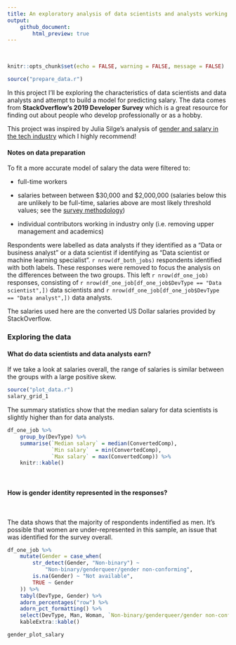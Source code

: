 ```yaml
---
title: An exploratory analysis of data scientists and analysts working in industry (with a bit of predictive modelling)
output:
    github_document:
        html_preview: true
---
```

<br>

```r
knitr::opts_chunk$set(echo = FALSE, warning = FALSE, message = FALSE)
```

```r
source("prepare_data.r")
```

In this project I'll be exploring the characteristics of data scientists and data analysts and attempt to build a model for predicting salary. The data comes from **StackOverflow's 2019 Developer Survey** which is a great resource for finding out about people who develop professionally or as a hobby. 
<br>

This project was inspired by Julia Silge's analysis of [gender and salary in the tech industry](https://juliasilge.com/blog/salary-gender/) which I highly recommend! 

#### Notes on data preparation

To fit a more accurate model of salary the data were filtered to:

* full-time workers 

* salaries between between \$30,000 and \$2,000,000 (salaries below this are unlikely to be full-time, salaries above are most likely threshold values; see the [survey methodology](https://insights.stackoverflow.com/survey/2019#methodology))

* individual contributors working in industry only (i.e. removing upper management and academics)

Respondents were labelled as data analysts if they identified as a "Data or business analyst" or a data scientist if identifying as "Data scientist or machine learning specialist". `r nrow(df_both_jobs)` respondents identified with both labels. These responses were removed to focus the analysis on the differences between the two groups. This left `r nrow(df_one_job)` responses, consisting of `r nrow(df_one_job[df_one_job$DevType == "Data scientist",])` data scientists and `r nrow(df_one_job[df_one_job$DevType == "Data analyst",])` data analysts. 

The salaries used here are the converted US Dollar salaries provided by StackOverflow. 

### Exploring the data

#### What do data scientists and data analysts earn? 

If we take a look at salaries overall, the range of salaries is similar between the groups with a large positive skew. 

```r
source("plot_data.r")
salary_grid_1
```

The summary statistics show that the median salary for data scientists is slightly higher than for data analysts. 

```r
df_one_job %>%
    group_by(DevType) %>%
    summarise(`Median salary` = median(ConvertedComp),
              `Min salary`  = min(ConvertedComp),
              `Max salary` = max(ConvertedComp)) %>%
    knitr::kable()
```

<br>

#### How is gender identity represented in the responses?

<br>

The data shows that the majority of respondents indentified as men. It's possible
that women are under-represented in this sample, an issue that was identified for 
the survey overall. 

```r
df_one_job %>%
    mutate(Gender = case_when(
        str_detect(Gender, "Non-binary") ~ 
            "Non-binary/genderqueer/gender non-conforming",
        is.na(Gender) ~ "Not available",
        TRUE ~ Gender
    )) %>%
    tabyl(DevType, Gender) %>%
    adorn_percentages("row") %>%
    adorn_pct_formatting() %>%
    select(DevType, Man, Woman, `Non-binary/genderqueer/gender non-conforming`, `Not available`) %>%
    kableExtra::kable()

gender_plot_salary
```